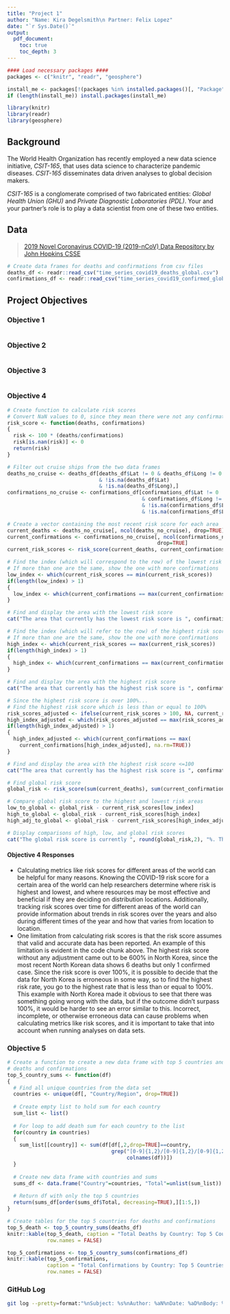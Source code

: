 ```yaml
---
title: "Project 1"
author: "Name: Kira Degelsmith\n Partner: Felix Lopez"
date: "`r Sys.Date()`"
output: 
  pdf_document:
    toc: true
    toc_depth: 3
---
```

```r

#### Load necessary packages ####
packages <- c("knitr", "readr", "geosphere")

install_me <- packages[!(packages %in% installed.packages()[, "Package"])]
if (length(install_me)) install.packages(install_me)

library(knitr)
library(readr)
library(geosphere)
```

## Background
The World Health Organization has recently employed a new data science initiative, *CSIT-165*, that uses data science to characterize pandemic diseases. 
*CSIT-165* disseminates data driven analyses to global decision makers.

*CSIT-165* is a conglomerate comprised of two fabricated entities: *Global Health Union (GHU)* and *Private Diagnostic Laboratories (PDL)*. 
Your and your partner's role is to play a data scientist from one of these two entities.

## Data
> [2019 Novel Coronavirus COVID-19 (2019-nCoV) Data Repository by John Hopkins CSSE](https://github.com/CSSEGISandData/COVID-19/tree/master/csse_covid_19_data/csse_covid_19_time_series)  

```r
# Create data frames for deaths and confirmations from csv files
deaths_df <- readr::read_csv("time_series_covid19_deaths_global.csv")
confirmations_df <- readr::read_csv("time_series_covid19_confirmed_global.csv")
```

## Project Objectives

### Objective 1
```r

```

### Objective 2
```r

```

### Objective 3
```r

```

### Objective 4
```r
# Create function to calculate risk scores
# Convert NaN values to 0, since they mean there were not any confirmations
risk_score <- function(deaths, confirmations)
{
  risk <- 100 * (deaths/confirmations)
  risk[is.nan(risk)] <- 0
  return(risk)
}

# Filter out cruise ships from the two data frames
deaths_no_cruise <- deaths_df[deaths_df$Lat != 0 & deaths_df$Long != 0
                              & !is.na(deaths_df$Lat)
                              & !is.na(deaths_df$Long),]
confirmations_no_cruise <- confirmations_df[confirmations_df$Lat != 0
                                            & confirmations_df$Long != 0
                                            & !is.na(confirmations_df$Lat)
                                            & !is.na(confirmations_df$Long),]

# Create a vector containing the most recent risk score for each area
current_deaths <- deaths_no_cruise[, ncol(deaths_no_cruise), drop=TRUE]
current_confirmations <- confirmations_no_cruise[, ncol(confirmations_no_cruise),
                                                 drop=TRUE]
current_risk_scores <- risk_score(current_deaths, current_confirmations)

# Find the index (which will correspond to the row) of the lowest risk score
# If more than one are the same, show the one with more confirmations
low_index <- which(current_risk_scores == min(current_risk_scores))
if(length(low_index) > 1)
{
  low_index <- which(current_confirmations == max(current_confirmations[low_index]))
}

# Find and display the area with the lowest risk score
cat("The area that currently has the lowest risk score is ", confirmations_no_cruise[low_index,1,drop=TRUE], ", ", confirmations_no_cruise[low_index,2,drop=TRUE], ", with a score of ", round(current_risk_scores[low_index],2), "%.", sep = "", fill = TRUE)

# Find the index (which will refer to the row) of the highest risk score
# If more than one are the same, show the one with more confirmations
high_index <- which(current_risk_scores == max(current_risk_scores))
if(length(high_index) > 1)
{
  high_index <- which(current_confirmations == max(current_confirmations[high_index]))
}

# Find and display the area with the highest risk score
cat("The area that currently has the highest risk score is ", confirmations_no_cruise[high_index,2,drop=TRUE], ", with a score of ", round(current_risk_scores[high_index],2), "%.", sep = "", fill = TRUE)

# Since the highest risk score is over 100%...
# Find the highest risk score which is less than or equal to 100%
risk_scores_adjusted <- ifelse(current_risk_scores > 100, NA, current_risk_scores)
high_index_adjusted <- which(risk_scores_adjusted == max(risk_scores_adjusted, na.rm=TRUE))
if(length(high_index_adjusted) > 1)
{
  high_index_adjusted <- which(current_confirmations == max(
    current_confirmations[high_index_adjusted], na.rm=TRUE))
}

# Find and display the area with the highest risk score <=100
cat("The area that currently has the highest risk score is ", confirmations_no_cruise[high_index_adjusted,2,drop=TRUE], ", with a score of ", round(current_risk_scores[high_index_adjusted],2), "%.", sep = "", fill = TRUE)

# Find global risk score
global_risk <- risk_score(sum(current_deaths), sum(current_confirmations))

# Compare global risk score to the highest and lowest risk areas
low_to_global <- global_risk - current_risk_scores[low_index]
high_to_global <- global_risk - current_risk_scores[high_index]
high_adj_to_global <- global_risk - current_risk_scores[high_index_adjusted]

# Display comparisons of high, low, and global risk scores
cat("The global risk score is currently ", round(global_risk,2), "%. The area that currently has", "the lowest risk score has a score that is ", round(low_to_global,2), "% lower", "than the global risk score. The area that currently has", "the highest risk score (<= 100%) has a score that is ", abs(round(high_adj_to_global,2)), "% higher than the global risk score.", sep = "", fill = TRUE)
```
#### Objective 4 Responses  
- Calculating metrics like risk scores for different areas of the world can be helpful for many reasons. Knowing the COVID-19 risk score for a certain area of the world can help researchers determine where risk is highest and lowest, and where resources may be most effective and beneficial if they are deciding on distribution locations. Additionally, tracking risk scores over time for different areas of the world can provide information about trends in risk scores over the years and also during different times of the year and how that varies from location to location.
- One limitation from calculating risk scores is that the risk score assumes that valid and accurate data has been reported. An example of this limitation is evident in the code chunk above. The highest risk score without any adjustment came out to be 600% in North Korea, since the most recent North Korean data shows 6 deaths but only 1 confirmed case. Since the risk score is over 100%, it is possible to decide that the data for North Korea is erroneous in some way, so to find the highest risk rate, you go to the highest rate that is less than or equal to 100%. This example with North Korea made it obvious to see that there was something going wrong with the data, but if the outcome didn't surpass 100%, it would be harder to see an error similar to this. Incorrect, incomplete, or otherwise erroneous data can cause problems when calculating metrics like risk scores, and it is important to take that into account when running analyses on data sets.

### Objective 5
```r
# Create a function to create a new data frame with top 5 countries and sums for 
# deaths and confirmations
top_5_country_sums <- function(df)
{
  # Find all unique countries from the data set
  countries <- unique(df[, "Country/Region", drop=TRUE])
  
  # Create empty list to hold sum for each country
  sum_list <- list()
  
  # For loop to add death sum for each country to the list
  for(country in countries)
  {
    sum_list[[country]] <- sum(df[df[,2,drop=TRUE]==country,
                                  grep("[0-9]{1,2}/[0-9]{1,2}/[0-9]{1,2}",
                                       colnames(df))])
  }
  
  # Create new data frame with countries and sums
  sums_df <- data.frame("Country"=countries, "Total"=unlist(sum_list))
  
  # Return df with only the top 5 countries
  return(sums_df[order(sums_df$Total, decreasing=TRUE),][1:5,])
}

# Create tables for the top 5 countries for deaths and confirmations
top_5_death <- top_5_country_sums(deaths_df)
knitr::kable(top_5_death, caption = "Total Deaths by Country: Top 5 Countries",
             row.names = FALSE)

top_5_confirmations <- top_5_country_sums(confirmations_df)
knitr::kable(top_5_confirmations,
             caption = "Total Confirmations by Country: Top 5 Countries",
             row.names = FALSE)
```

### GitHub Log
```bash
git log --pretty=format:"%nSubject: %s%nAuthor: %aN%nDate: %aD%nBody: %b"
```





